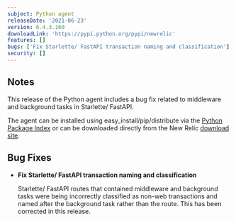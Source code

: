 ```yaml
---
subject: Python agent
releaseDate: '2021-06-23'
version: 6.4.3.160
downloadLink: 'https://pypi.python.org/pypi/newrelic'
features: []
bugs: ['Fix Starlette/ FastAPI transaction naming and classification']
security: []
---
```


## Notes

This release of the Python agent includes a bug fix related to middleware and background tasks in Starlette/ FastAPI.

The agent can be installed using easy_install/pip/distribute via the [Python Package Index](https://pypi.python.org/pypi/newrelic) or can be downloaded directly from the New Relic [download site](https://download.newrelic.com/python_agent/release).

## Bug Fixes

* **Fix Starlette/ FastAPI transaction naming and classification**

  Starlette/ FastAPI routes that contained middleware and background tasks were being incorrectly classified as non-web transactions and named after the background task rather than the route. This has been corrected in this release.
